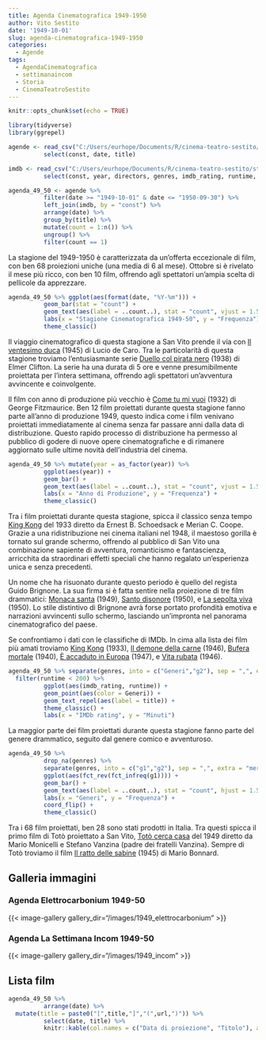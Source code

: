 ```yaml
---
title: Agenda Cinematografica 1949-1950
author: Vito Sestito
date: '1949-10-01'
slug: agenda-cinematografica-1949-1950
categories:
  - Agende
tags:
  - AgendaCinematografica
  - settimanaincom
  - Storia
  - CinemaTeatroSestito
---
```

```r
knitr::opts_chunk$set(echo = TRUE)

library(tidyverse)
library(ggrepel)

agende <- read_csv("C:/Users/eurhope/Documents/R/cinema-teatro-sestito/static/data/programmazione_agende.csv") %>%
          select(const, date, title)

imdb <- read_csv("C:/Users/eurhope/Documents/R/cinema-teatro-sestito/static/data/programmazione_imdb.csv") %>%
          select(const, year, directors, genres, imdb_rating, runtime, url)

agenda_49_50 <- agende %>%
          filter(date >= "1949-10-01" & date <= "1950-09-30") %>%
          left_join(imdb, by = "const") %>%
          arrange(date) %>%
          group_by(title) %>%
          mutate(count = 1:n()) %>%
          ungroup() %>%
          filter(count == 1)
```
La stagione del 1949-1950 è caratterizzata da un'offerta eccezionale di film, con ben 68 proiezioni uniche (una media di 6 al mese). Ottobre si è rivelato il mese più ricco, con ben 10 film, offrendo agli spettatori un'ampia scelta di pellicole da apprezzare.

```r
agenda_49_50 %>% ggplot(aes(format(date, "%Y-%m"))) +
          geom_bar(stat = "count") +
          geom_text(aes(label = ..count..), stat = "count", vjust = 1.5, colour = "white") +
          labs(x = "Stagione Cinematografica 1949-50", y = "Frequenza") +
          theme_classic()

```

Il viaggio cinematografico di questa stagione a San Vito prende il via con [Il ventesimo duca](https://www.imdb.com/title/tt0215327/) (1945) di Lucio de Caro. Tra le particolarità di questa stagione troviamo l'entusiasmante serie [Duello col pirata nero](https://www.imdb.com/title/tt0030725/) (1938) di Elmer Clifton. La serie ha una durata di 5 ore e venne presumibilmente proiettata per l'intera settimana, offrendo agli spettatori un'avventura avvincente e coinvolgente.

Il film con anno di produzione più vecchio è [Come tu mi vuoi](https://www.imdb.com/title/tt0022641/) (1932) di George Fitzmaurice. Ben 12 film proiettati durante questa stagione fanno parte all'anno di produzione 1949, questo indica come i film venivano proiettati immediatamente al cinema senza far passare anni dalla data di distribuzione. Questo rapido processo di distribuzione ha permesso al pubblico di godere di nuove opere cinematografiche e di rimanere aggiornato sulle ultime novità dell'industria del cinema.

```r
agenda_49_50 %>% mutate(year = as_factor(year)) %>%
          ggplot(aes(year)) +
          geom_bar() +
          geom_text(aes(label = ..count..), stat = "count", vjust = 1.5, colour = "white") +
          labs(x = "Anno di Produzione", y = "Frequenza") +
          theme_classic()
```

Tra i film proiettati durante questa stagione, spicca il classico senza tempo [King Kong](https://www.imdb.com/title/tt0024216/) del 1933 diretto da Ernest B. Schoedsack e Merian C. Coope. Grazie a una ridistribuzione nei cinema italiani nel 1948, il maestoso gorilla è tornato sul grande schermo, offrendo al pubblico di San Vito una combinazione sapiente di avventura, romanticismo e fantascienza, arricchita da straordinari effetti speciali che hanno regalato un'esperienza unica e senza precedenti.

Un nome che ha risuonato durante questo periodo è quello del regista Guido Brignone. La sua firma si è fatta sentire nella proiezione di tre film drammatici: [Monaca santa](https://www.imdb.com/title/tt0037925/) (1949), [Santo disonore](https://www.imdb.com/title/tt0041843/) (1950), e [La sepolta viva](https://www.imdb.com/title/tt0040774/) (1950). Lo stile distintivo di Brignone avrà forse portato profondità emotiva e narrazioni avvincenti sullo schermo, lasciando un'impronta nel panorama cinematografico del paese.

Se confrontiamo i dati con le classifiche di IMDb. In cima alla lista dei film più amati troviamo [King Kong](https://www.imdb.com/title/tt0024216/) (1933), [Il demone della carne](https://www.imdb.com/title/tt0038232/) (1946), [Bufera mortale](https://www.imdb.com/title/tt0032811/) (1940), [È accaduto in Europa](https://www.imdb.com/title/tt0039949/) (1947), e [Vita rubata](https://www.imdb.com/title/tt0038813/) (1946).

```r
agenda_49_50 %>% separate(genres, into = c("Generi","g2"), sep = ",", extra = "merge", fill = "right") %>%
  filter(runtime < 200) %>%
          ggplot(aes(imdb_rating, runtime)) +
          geom_point(aes(color = Generi)) +
          geom_text_repel(aes(label = title)) +
          theme_classic() +
          labs(x = "IMDb rating", y = "Minuti")
```

La maggior parte dei film proiettati durante questa stagione fanno parte del genere drammatico, seguito dal genere comico e avventuroso.

```r
agenda_49_50 %>%
          drop_na(genres) %>%
          separate(genres, into = c("g1","g2"), sep = ",", extra = "merge", fill = "right") %>%
          ggplot(aes(fct_rev(fct_infreq(g1)))) +
          geom_bar() +
          geom_text(aes(label = ..count..), stat = "count", hjust = 1.5, colour = "white") +
          labs(x = "Generi", y = "Frequenza") +
          coord_flip() +
          theme_classic()
```

Tra i 68 film proiettati, ben 28 sono stati prodotti in Italia. Tra questi spicca il primo film di Totò proiettato a San Vito, [Totò cerca casa](https://www.imdb.com/title/tt0041974/) del 1949 diretto da Mario Monicelli e Stefano Vanzina (padre dei fratelli Vanzina). Sempre di Totò troviamo il film [Il ratto delle sabine](https://www.imdb.com/title/tt0038016/) (1945) di Mario Bonnard.

## Galleria immagini

### Agenda Elettrocarbonium 1949-50
{{< image-gallery gallery_dir="/images/1949_elettrocarbonium" >}}

### Agenda La Settimana Incom 1949-50
{{< image-gallery gallery_dir="/images/1949_incom" >}}

## Lista film
```r
agenda_49_50 %>%
          arrange(date) %>%
  mutate(title = paste0("[",title,"]","(",url,")")) %>%
          select(date, title) %>%
          knitr::kable(col.names = c("Data di proiezione", "Titolo"), align = c("l", "l"))
```